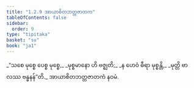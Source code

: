 ```yaml
---
title: "1.2.9 အာယာစိတဘတ္တဇာတက"
tableOfContents: false
sidebar:
  order: 9
type: "tipitaka"
basket: "su"
book: "ja1"
---
```



<DynamicBreadcrumb />

<Division number="19" book="ja1" e="ch" v="22" p="5">

<Paragraph number="40" type="verses" book="ja1">
_“သစေ မုစ္စေ ပေစ္စ မုစ္စေ,_  
_မုစ္စမာနော ဟိ ဗဇ္ဈတိ;_  
_န ဟေဝံ ဓီရာ မုစ္စန္တိ,_  
_မုတ္တိ ဗာလဿ ဗန္ဓနန်”တိ._  


</Paragraph>
</Division>

<Paragraph number="41" type="center" book="ja1">
အာယာစိတဘတ္တဇာတကံ နဝမံ.
</Paragraph>